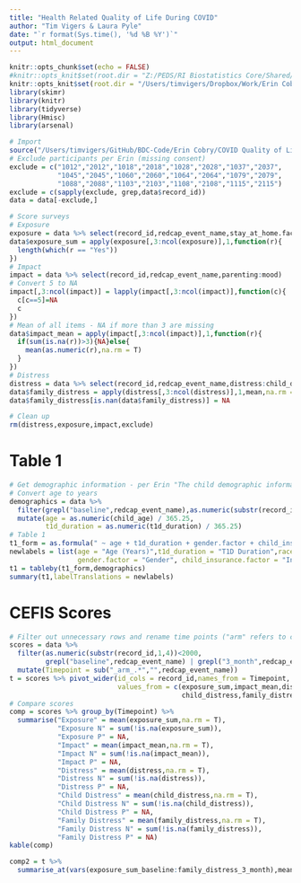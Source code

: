 ```yaml
---
title: "Health Related Quality of Life During COVID"
author: "Tim Vigers & Laura Pyle"
date: "`r format(Sys.time(), '%d %B %Y')`"
output: html_document
---
```


```r
knitr::opts_chunk$set(echo = FALSE)
#knitr::opts_knit$set(root.dir = "Z:/PEDS/RI Biostatistics Core/Shared/Shared Projects/Laura/BDC/Projects/Erin Cobry/COVID Quality of Life")
knitr::opts_knit$set(root.dir = "/Users/timvigers/Dropbox/Work/Erin Cobry/COVID Quality of Life")
library(skimr)
library(knitr)
library(tidyverse)
library(Hmisc)
library(arsenal)
```

```r
# Import
source("/Users/timvigers/GitHub/BDC-Code/Erin Cobry/COVID Quality of Life/data_import.r")
# Exclude participants per Erin (missing consent)
exclude = c("1012","2012","1018","2018","1028","2028","1037","2037",
            "1045","2045","1060","2060","1064","2064","1079","2079",
            "1088","2088","1103","2103","1108","2108","1115","2115")
exclude = c(sapply(exclude, grep,data$record_id))
data = data[-exclude,]
```

```r
# Score surveys
# Exposure
exposure = data %>% select(record_id,redcap_event_name,stay_at_home.factor:died.factor)
data$exposure_sum = apply(exposure[,3:ncol(exposure)],1,function(r){
  length(which(r == "Yes"))
})
# Impact
impact = data %>% select(record_id,redcap_event_name,parenting:mood)
# Convert 5 to NA
impact[,3:ncol(impact)] = lapply(impact[,3:ncol(impact)],function(c){
  c[c==5]=NA
  c
})
# Mean of all items - NA if more than 3 are missing
data$impact_mean = apply(impact[,3:ncol(impact)],1,function(r){
  if(sum(is.na(r))>3){NA}else{
    mean(as.numeric(r),na.rm = T)
  }
})
# Distress
distress = data %>% select(record_id,redcap_event_name,distress:child_distress)
data$family_distress = apply(distress[,3:ncol(distress)],1,mean,na.rm = T)
data$family_distress[is.nan(data$family_distress)] = NA

# Clean up
rm(distress,exposure,impact,exclude)
```

# Table 1

```r
# Get demographic information - per Erin "The child demographic information is under the child IDs (so all of the 2000 IDs, since the 1000 IDs are all of the parents)"
# Convert age to years
demographics = data %>% 
  filter(grepl("baseline",redcap_event_name),as.numeric(substr(record_id,1,4))>=2000) %>%
  mutate(age = as.numeric(child_age) / 365.25,
         t1d_duration = as.numeric(t1d_duration) / 365.25)
# Table 1 
t1_form = as.formula(" ~ age + t1d_duration + gender.factor + child_insurance.factor + race.factor")
newlabels = list(age = "Age (Years)",t1d_duration = "T1D Duration",race.factor = "Race",
                 gender.factor = "Gender", child_insurance.factor = "Insurance")
t1 = tableby(t1_form,demographics)
summary(t1,labelTranslations = newlabels)
```

# CEFIS Scores

```r
# Filter out unnecessary rows and rename time points ("arm" refers to child's age)
scores = data %>% 
  filter(as.numeric(substr(record_id,1,4))<2000,
         grepl("baseline",redcap_event_name) | grepl("3_month",redcap_event_name)) %>%
  mutate(Timepoint = sub("_arm_.*","",redcap_event_name))
t = scores %>% pivot_wider(id_cols = record_id,names_from = Timepoint,
                           values_from = c(exposure_sum,impact_mean,distress,
                                           child_distress,family_distress))
# Compare scores
comp = scores %>% group_by(Timepoint) %>% 
  summarise("Exposure" = mean(exposure_sum,na.rm = T),
            "Exposure N" = sum(!is.na(exposure_sum)),
            "Exposure P" = NA,
            "Impact" = mean(impact_mean,na.rm = T),
            "Impact N" = sum(!is.na(impact_mean)),
            "Impact P" = NA,
            "Distress" = mean(distress,na.rm = T),
            "Distress N" = sum(!is.na(distress)),
            "Distress P" = NA,
            "Child Distress" = mean(child_distress,na.rm = T),
            "Child Distress N" = sum(!is.na(child_distress)),
            "Child Distress P" = NA,
            "Family Distress" = mean(family_distress,na.rm = T),
            "Family Distress N" = sum(!is.na(family_distress)),
            "Family Distress P" = NA)
kable(comp)

comp2 = t %>% 
  summarise_at(vars(exposure_sum_baseline:family_distress_3_month),mean,na.rm=T)
```
